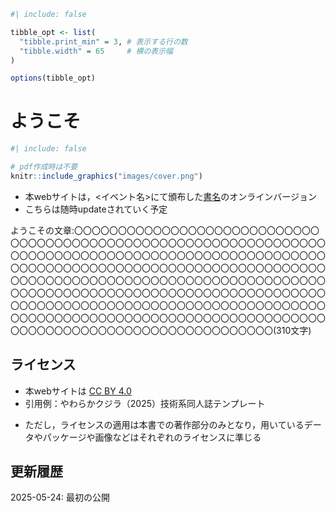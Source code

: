 

<!-- 全体の設定 -->

<!-- ```{r setup} -->
<!-- #| include: false -->

<!-- knitr::opts_chunk$set(echo = TRUE, warning = FALSE, message = FALSE, -->
<!--                       dev = "cairo_pdf", dev.args = list(family = "ipaexg")) # pdfでggplot2の日本語出力に必要な設定→html不可？ -->


<!-- ``` -->

```r
#| include: false

tibble_opt <- list(
  "tibble.print_min" = 3, # 表示する行の数
  "tibble.width" = 65     # 横の表示幅
)

options(tibble_opt)
```


<!-- 全体の設定ここまで -->

# ようこそ {.unnumbered}

<!-- 表紙画像をここに -->

```r
#| include: false

# pdf作成時は不要
knitr::include_graphics("images/cover.png")
```

<!-- 枠線がつく部分は要検討 -->
<!-- ![](images/cover.png){.cover width="250"} -->

* 本webサイトは，<イベント名>にて頒布した[書名](url)のオンラインバージョン
* こちらは随時updateされていく予定


ようこその文章:〇〇〇〇〇〇〇〇〇〇〇〇〇〇〇〇〇〇〇〇〇〇〇〇〇〇〇〇〇〇〇〇〇〇〇〇〇〇〇〇〇〇〇〇〇〇〇〇〇〇〇〇〇〇〇〇〇〇〇〇〇〇〇〇〇〇〇〇〇〇〇〇〇〇〇〇〇〇〇〇〇〇〇〇〇〇〇〇〇〇〇〇〇〇〇〇〇〇〇〇〇〇〇〇〇〇〇〇〇〇〇〇〇〇〇〇〇〇〇〇〇〇〇〇〇〇〇〇〇〇〇〇〇〇〇〇〇〇〇〇〇〇〇〇〇〇〇〇〇〇〇〇〇〇〇〇〇〇〇〇〇〇〇〇〇〇〇〇〇〇〇〇〇〇〇〇〇〇〇〇〇〇〇〇〇〇〇〇〇〇〇〇〇〇〇〇〇〇〇〇〇〇〇〇〇〇〇〇〇〇〇〇〇〇〇〇〇〇〇〇〇〇〇〇〇〇〇〇〇〇〇〇〇〇〇〇〇〇〇〇〇〇〇〇〇〇〇〇〇〇〇〇〇〇〇〇〇〇〇〇〇〇〇〇〇〇〇〇〇〇〇〇〇〇〇〇〇〇〇〇〇〇〇〇〇〇〇〇〇〇〇〇〇〇〇〇〇〇〇〇〇〇〇〇〇〇〇〇〇〇(310文字)






## ライセンス

* 本webサイトは [CC BY 4.0](https://creativecommons.org/licenses/by/4.0/)
* 引用例：やわらかクジラ（2025）技術系同人誌テンプレート

<!-- * 引用例：やわらかクジラ（2021）『がんばらないデータ加工　Rによるくり返し作業入門　前編』. （サークル名：ヤサイゼリー）, オンライン版:https://izunyan.github.io/gisho12/ -->

  + ただし，ライセンスの適用は本書での著作部分のみとなり，用いているデータやパッケージや画像などはそれぞれのライセンスに準じる


## 更新履歴
2025-05-24: 最初の公開 

